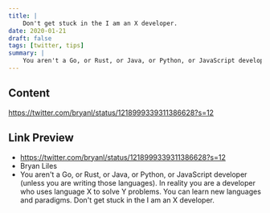 ```yaml
---
title: |
    Don't get stuck in the I am an X developer.
date: 2020-01-21
draft: false
tags: [twitter, tips]
summary: |
    You aren't a Go, or Rust, or Java, or Python, or JavaScript developer (unless you are writing those languages). In reality you are a developer who uses language X to solve Y problems. You can learn new languages and paradigms. Don't get stuck in the I am an X developer.
---
```


## Content

https://twitter.com/bryanl/status/1218999339311386628?s=12

## Link Preview

- https://twitter.com/bryanl/status/1218999339311386628?s=12
- Bryan Liles
- You aren't a Go, or Rust, or Java, or Python, or JavaScript developer (unless you are writing those languages). In reality you are a developer who uses language X to solve Y problems. You can learn new languages and paradigms. Don't get stuck in the I am an X developer.
